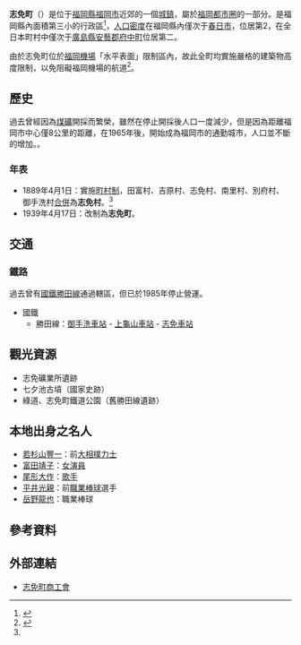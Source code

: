 {{日本町村
| 自治體名=志免
| 町村=町
| 圖像=[[File:Winding_tower_and_slant_entrance_of_8th_mine_of_former_Shime_Coal_Mine_3.jpg|240px]]
| 圖像說明=原[[日本國有鐵道|日本國鐵]][[志免礦業所|志免礦業所]]（[[志免煤礦|志免煤礦]]）遺跡
| 町村章=[[File:Emblem_of_Shime,_Fukuoka.svg|75px]]
| 日文原名=志免町
| 平假名=しめまち
| 羅馬字拼音=Shime-machi
| 都道府縣=福岡縣
| 支廳=
| 郡=糟屋郡
| 編號=40343-1
| 面積=8.70
| 邊界未定=
| 人口=43,269
| 統計時間=2010年2月1日
| 自治體=[[福岡市|福岡市]]（[[博多區|博多區]]）、[[粕屋町|粕屋町]]、[[宇美町|宇美町]]、[[須惠町|須惠町]]
| 樹=
| 花=[[櫻花|櫻花]]
| 鳥=
| 其他象徵物=
| 其他象徵=
| 首長=南里辰己
| 卸任日期=2011年4月30日
| 議員數=16
| 郵遞區號=811-2292
| 所在地=糟屋郡志免町志免中央一丁目1番1号
| 電話號碼=92-935-1001
| 外部連結=http://www.shime.jp/
| 經度=
| 緯度=
| 地圖=[[File:Shime_in_Fukuoka_Prefecture_Ja.svg|250px]]
| 註記=人口：[http://www.shime.jp/shimehome.nsf/doc3/jinkou 志免町官方網頁]
}}
'''志免町'''（{{jpn|j=志免町|hg=しめまち|rm=Shime machi|f=y}}）是位于[[福岡縣|福岡縣]][[福岡市|福岡市]]近郊的一個[[城鎮|城鎮]]，屬於[[福岡都市圈|福岡都市圈]]的一部分。是福岡縣內面積第三小的行政區<ref name="brief">{{cite web| language =ja| publisher =志免町公所| title =關於志免町| url =http://www.shime.jp/shimehome.nsf/6edead5dc666cbe449256ea50019ceee/3261ca3a5f5cffed49256e2f00199d10?OpenDocument| author =| date =2002-02-08| accessdate =2010-02-06| deadurl =yes| archiveurl =https://web.archive.org/web/20081225175959/http://www.shime.jp/shimehome.nsf/6edead5dc666cbe449256ea50019ceee/3261ca3a5f5cffed49256e2f00199d10?OpenDocument| archivedate =2008-12-25}}</ref>，[[人口密度|人口密度]]在福岡縣內僅次于[[春日市|春日市]]，位居第2，在全日本町村中僅次于[[廣島縣|廣島縣]][[安藝郡_(廣島縣)|安藝郡]][[府中町|府中町]]位居第二。

由於志免町位於[[福岡機場|福岡機場]]「水平表面」限制區內，故此全町均實施嚴格的建築物高度限制，以免阻礙福岡機場的航道<ref>{{Cite web |url=http://maps.gsi.go.jp/#12/33.688067/130.426117/&base=std&ls=std%7Ckokuarea&disp=11&lcd=kokuarea&vs=c1j0h0k0l0u0t0z0r0s0m0f0&d=vl |title=國土地理院-福岡機場航道限制區地圖 |accessdate=2020-03-16 |archive-date=2017-01-10 |archive-url=https://web.archive.org/web/20170110042224/http://maps.gsi.go.jp/#12/33.688067/130.426117/&base=std&ls=std%7Ckokuarea&disp=11&lcd=kokuarea&vs=c1j0h0k0l0u0t0z0r0s0m0f0&d=vl |dead-url=no }}</ref>。

==歷史==
過去曾經因為[[煤礦|煤礦]]開採而繁榮，雖然在停止開採後人口一度減少，但是因為距離福岡市中心僅8公里的距離，在1965年後，開始成為福岡市的通勤城市，人口並不斷的增加。。

===年表===
* 1889年4月1日：實施[[町村制|町村制]]，田富村、吉原村、志免村、南里村、別府村、御手洗村[[市町村合併|合併]]為'''志免村'''。<ref name="brief"/>
* 1939年4月17日：改制為'''志免町'''。

==交通==
===鐵路===
過去曾有[[國鐵|國鐵]][[勝田線|勝田線]]通過轄區，但已於1985年停止營運。
* 國鐵
** 勝田線：[[御手洗車站|御手洗車站]] - [[上龜山車站|上龜山車站]] - [[志免車站|志免車站]]

==觀光資源==
* 志免礦業所遺跡
* 七夕池古墳（國家史跡）
* 綠道、志免町鐵道公園（舊勝田線遺跡）

== 本地出身之名人 ==
*[[若杉山豐一|若杉山豐一]]：前[[大相撲|大相撲]][[力士|力士]]
*[[富田靖子|富田靖子]]：[[女演員|女演員]]
*[[尾形大作|尾形大作]]：[[歌手|歌手]]
*[[平井光親|平井光親]]：前[[職業棒球|職業棒球]]選手
*[[岳野龍也|岳野龍也]]：職業棒球

== 參考資料 ==
{{reflist}}

==外部連結==
{{commonscat|Shime, Fukuoka}}
* {{Ja}} [http://www.shimeshoko.or.jp/ 志免町商工會] {{Wayback|url=http://www.shimeshoko.or.jp/ |date=20210121071535 }}

{{福岡縣}}{{Authority control}}